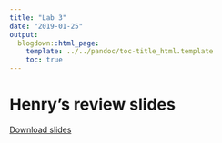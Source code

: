```yaml
---
title: "Lab 3"
date: "2019-01-25"
output:
  blogdown::html_page:
    template: ../../pandoc/toc-title_html.template
    toc: true
---
```


# Henry's review slides

[Download slides](/files/lab2-slides.pptx)
